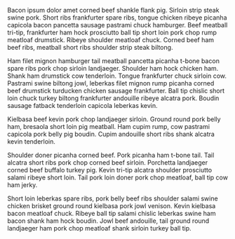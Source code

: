 

<Meta title="Foundations/Typography" />

Bacon ipsum dolor amet corned beef shankle flank pig. Sirloin strip steak swine pork. Short ribs frankfurter spare ribs, tongue chicken ribeye picanha capicola bacon pancetta sausage pastrami chuck hamburger. Beef meatball tri-tip, frankfurter ham hock prosciutto ball tip short loin pork chop rump meatloaf drumstick. Ribeye shoulder meatloaf chuck. Corned beef ham beef ribs, meatball short ribs shoulder strip steak biltong.

Ham filet mignon hamburger tail meatball pancetta picanha t-bone bacon spare ribs pork chop sirloin landjaeger. Shoulder ham hock chicken ham. Shank ham drumstick cow tenderloin. Tongue frankfurter chuck sirloin cow. Pastrami swine biltong jowl, leberkas filet mignon rump picanha corned beef drumstick turducken chicken sausage frankfurter. Ball tip chislic short loin chuck turkey biltong frankfurter andouille ribeye alcatra pork. Boudin sausage fatback tenderloin capicola leberkas kevin.

Kielbasa beef kevin pork chop landjaeger sirloin. Ground round pork belly ham, bresaola short loin pig meatball. Ham cupim rump, cow pastrami capicola pork belly pig boudin. Cupim andouille short ribs shank alcatra kevin tenderloin.

Shoulder doner picanha corned beef. Pork picanha ham t-bone tail. Tail alcatra short ribs pork chop corned beef sirloin. Porchetta landjaeger corned beef buffalo turkey pig. Kevin tri-tip alcatra shoulder prosciutto salami ribeye short loin. Tail pork loin doner pork chop meatloaf, ball tip cow ham jerky.

Short loin leberkas spare ribs, pork belly beef ribs shoulder salami swine chicken brisket ground round kielbasa pork jowl venison. Kevin kielbasa bacon meatloaf chuck. Ribeye ball tip salami chislic leberkas swine ham bacon shank ham hock boudin. Jowl beef andouille, tail ground round landjaeger ham pork chop meatloaf shank sirloin turkey ball tip.
